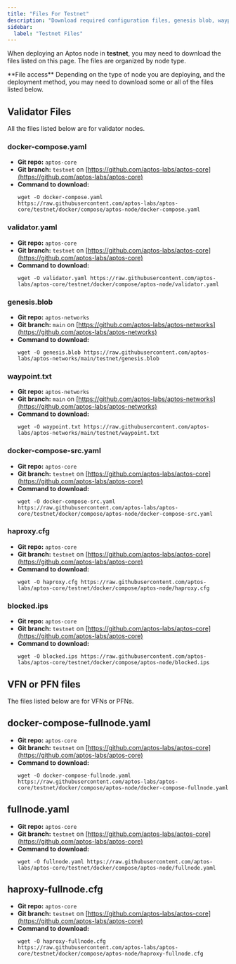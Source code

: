 ```yaml
---
title: "Files For Testnet"
description: "Download required configuration files, genesis blob, waypoint, and Docker compose files for deploying Aptos nodes on testnet."
sidebar:
  label: "Testnet Files"
---
```



When deploying an Aptos node in **testnet**, you may need to download the files listed on this page. The files are
organized by node type.

<Aside type="note">
  **File access**
  Depending on the type of node you are deploying, and the deployment method, you may need to download some
  or all of the files listed below.
</Aside>

## Validator Files

All the files listed below are for validator nodes.

### docker-compose.yaml

- **Git repo:** `aptos-core`
- **Git branch:** `testnet` on [https://github.com/aptos-labs/aptos-core](https://github.com/aptos-labs/aptos-core)
- **Command to download:**
  ```shellscript filename="Terminal"
  wget -O docker-compose.yaml https://raw.githubusercontent.com/aptos-labs/aptos-core/testnet/docker/compose/aptos-node/docker-compose.yaml
  ```

### validator.yaml

- **Git repo:** `aptos-core`
- **Git branch:** `testnet` on [https://github.com/aptos-labs/aptos-core](https://github.com/aptos-labs/aptos-core)
- **Command to download:**
  ```shellscript filename="Terminal"
  wget -O validator.yaml https://raw.githubusercontent.com/aptos-labs/aptos-core/testnet/docker/compose/aptos-node/validator.yaml
  ```

### genesis.blob

- **Git repo:** `aptos-networks`
- **Git branch:** `main` on [https://github.com/aptos-labs/aptos-networks](https://github.com/aptos-labs/aptos-networks)
- **Command to download:**
  ```shellscript filename="Terminal"
  wget -O genesis.blob https://raw.githubusercontent.com/aptos-labs/aptos-networks/main/testnet/genesis.blob
  ```

### waypoint.txt

- **Git repo:** `aptos-networks`
- **Git branch:** `main` on [https://github.com/aptos-labs/aptos-networks](https://github.com/aptos-labs/aptos-networks)
- **Command to download:**
  ```shellscript filename="Terminal"
  wget -O waypoint.txt https://raw.githubusercontent.com/aptos-labs/aptos-networks/main/testnet/waypoint.txt
  ```

### docker-compose-src.yaml

- **Git repo:** `aptos-core`
- **Git branch:** `testnet` on [https://github.com/aptos-labs/aptos-core](https://github.com/aptos-labs/aptos-core)
- **Command to download:**
  ```shellscript filename="Terminal"
  wget -O docker-compose-src.yaml https://raw.githubusercontent.com/aptos-labs/aptos-core/testnet/docker/compose/aptos-node/docker-compose-src.yaml
  ```

### haproxy.cfg

- **Git repo:** `aptos-core`
- **Git branch:** `testnet` on [https://github.com/aptos-labs/aptos-core](https://github.com/aptos-labs/aptos-core)
- **Command to download:**
  ```shellscript filename="Terminal"
  wget -O haproxy.cfg https://raw.githubusercontent.com/aptos-labs/aptos-core/testnet/docker/compose/aptos-node/haproxy.cfg
  ```

### blocked.ips

- **Git repo:** `aptos-core`
- **Git branch:** `testnet` on [https://github.com/aptos-labs/aptos-core](https://github.com/aptos-labs/aptos-core)
- **Command to download:**
  ```shellscript filename="Terminal"
  wget -O blocked.ips https://raw.githubusercontent.com/aptos-labs/aptos-core/testnet/docker/compose/aptos-node/blocked.ips
  ```

## VFN or PFN files

The files listed below are for VFNs or PFNs.

## docker-compose-fullnode.yaml

- **Git repo:** `aptos-core`
- **Git branch:** `testnet` on [https://github.com/aptos-labs/aptos-core](https://github.com/aptos-labs/aptos-core)
- **Command to download:**
  ```shellscript filename="Terminal"
  wget -O docker-compose-fullnode.yaml https://raw.githubusercontent.com/aptos-labs/aptos-core/testnet/docker/compose/aptos-node/docker-compose-fullnode.yaml
  ```

## fullnode.yaml

- **Git repo:** `aptos-core`
- **Git branch:** `testnet` on [https://github.com/aptos-labs/aptos-core](https://github.com/aptos-labs/aptos-core)
- **Command to download:**
  ```shellscript filename="Terminal"
  wget -O fullnode.yaml https://raw.githubusercontent.com/aptos-labs/aptos-core/testnet/docker/compose/aptos-node/fullnode.yaml
  ```

## haproxy-fullnode.cfg

- **Git repo:** `aptos-core`
- **Git branch:** `testnet` on [https://github.com/aptos-labs/aptos-core](https://github.com/aptos-labs/aptos-core)
- **Command to download:**
  ```shellscript filename="Terminal"
  wget -O haproxy-fullnode.cfg https://raw.githubusercontent.com/aptos-labs/aptos-core/testnet/docker/compose/aptos-node/haproxy-fullnode.cfg
  ```
